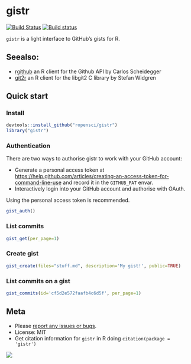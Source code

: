 gistr
=======

[![Build Status](https://api.travis-ci.org/ropensci/gistr.png)](https://travis-ci.org/ropensci/gistr)
[![Build status](https://ci.appveyor.com/api/projects/status/4jmuxbbv8qg4139t/branch/master?svg=true)](https://ci.appveyor.com/project/sckott/gistr/branch/master)

`gistr` is a light interface to GitHub's gists for R.

## Seealso:

* [rgithub](https://github.com/cscheid/rgithub) an R client for the Github API by Carlos Scheidegger
* [git2r](https://github.com/ropensci/git2r) an R client for the libgit2 C library by Stefan Widgren


## Quick start

### Install

```r
devtools::install_github("ropensci/gistr")
library("gistr")
```

### Authentication

There are two ways to authorise gistr to work with your GitHub account:

* Generate a personal access token at [https://help.github.com/articles/creating-an-access-token-for-command-line-use]() and record it in the `GITHUB_PAT` envar. 
* Interactively login into your GitHub account and authorise with OAuth.

Using the personal access token is recommended.

```r
gist_auth()
```

### List commits

```r
gist_get(per_page=1)
```

### Create gist

```r
gist_create(files="stuff.md", description='My gist!', public=TRUE)
```

### List commits on a gist

```r
gist_commits(id='cf5d2e572faafb4c6d5f', per_page=1)
```

## Meta

* Please [report any issues or bugs](https://github.com/ropensci/gistr/issues).
* License: MIT
* Get citation information for `gistr` in R doing `citation(package = 'gistr')`

[![](http://ropensci.org/public_images/github_footer.png)](http://ropensci.org)
